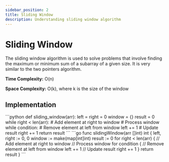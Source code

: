 ```yaml
---
sidebar_position: 2
title: Sliding Window
description: Understanding sliding window algorithm
---
```



# Sliding Window

The sliding window algorithm is used to solve problems that involve finding the maximum or minimum sum of a subarray of a given size. It is very similar to the two pointers algorithm.

**Time Complexity:** O(n)

**Space Complexity:** O(k), where k is the size of the window


## Implementation

<Tabs>
  <TabItem value="py" label="Python">
    ```python
    def sliding_window(arr):
        left = right = 0
        window = {}
        result = 0
        while right < len(arr):
            # Add element at right to window
            # Process window
            while condition:
                # Remove element at left from window
                left += 1
            # Update result
            right += 1
        return result
    ```
  </TabItem>
  <TabItem value="ts" label="Golang">
    ```go
    func slidingWindow(arr []int) int {
        left, right := 0, 0
        window := make(map[int]int)
        result := 0
        for right < len(arr) {
            // Add element at right to window
            // Process window
            for condition {
                // Remove element at left from window
                left += 1
            // Update result
            right += 1
        }
        return result
    }
    ```
  </TabItem>
</Tabs>
